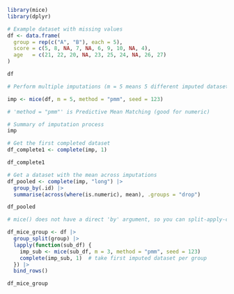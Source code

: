 
```r
library(mice)
library(dplyr)

# Example dataset with missing values
df <- data.frame(
  group = rep(c("A", "B"), each = 5),
  score = c(5, 8, NA, 7, NA, 6, 9, 10, NA, 4),
  age   = c(21, 22, 20, NA, 23, 25, 24, NA, 26, 27)
)

df


```

```r
# Perform multiple imputations (m = 5 means 5 different imputed datasets)

imp <- mice(df, m = 5, method = "pmm", seed = 123)

# 'method = "pmm"' is Predictive Mean Matching (good for numeric)

# Summary of imputation process
imp

```

```r


# Get the first completed dataset
df_complete1 <- complete(imp, 1)

df_complete1


```

```r
# Get a dataset with the mean across imputations
df_pooled <- complete(imp, "long") |>
  group_by(.id) |>
  summarise(across(where(is.numeric), mean), .groups = "drop")

df_pooled


```

```r
# mice() does not have a direct 'by' argument, so you can split-apply-combine

df_mice_group <- df |>
  group_split(group) |>
  lapply(function(sub_df) {
    imp_sub <- mice(sub_df, m = 3, method = "pmm", seed = 123)
    complete(imp_sub, 1)  # take first imputed dataset per group
  }) |>
  bind_rows()

df_mice_group

```

